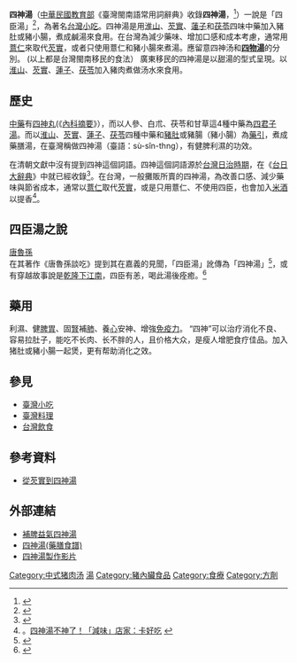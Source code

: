 {{不是|四物汤}}
{{ctm}}
{{Taiwanese
| hanji      = 四神湯
| holo       = sù-sîn-thng
}}
'''四神湯'''（[[中華民國教育部|中華民國教育部]]《臺灣閩南語常用詞辭典》收錄'''四神湯'''，{{lang-nan-tw|sù-sîn-thng}}<ref>{{Cite web |url = https://twblg.dict.edu.tw/holodict_new/result_detail.jsp?n_no=1531&curpage=1&sample=%E5%9B%9B%E7%A5%9E%E6%B9%AF&radiobutton=1&querytarget=1&limit=20&pagenum=1&rowcount=1 |title = 四神湯《臺灣閩南語常用詞辭典》 |author = 教育部國語推行委員會、教育部《臺灣閩南語常用詞辭典》編輯委員會|date = 2011年07月|publisher = 中華民國教育部 |language = zh-tw |accessdate =2020-03-16}}</ref>）一說是「四臣湯」<ref>{{Cite magazine|title=其實咱們沒嚐過正港四神湯|url=https://www.gvm.com.tw/article/39842|publisher=遠見雜誌|orig-year=2017-09|author=魚夫|date=|access-date=2021-12-18|archive-date=2021-12-18|archive-url=https://web.archive.org/web/20211218060414/https://www.gvm.com.tw/article/39842|dead-url=no}}</ref>，為著名[[台灣小吃|台灣小吃]]。四神湯是用[[淮山|淮山]]、[[芡實|芡實]]、[[蓮子|蓮子]]和[[茯苓|茯苓]]四味中藥加入豬肚或豬小腸，煮成鹹湯來食用。在台灣為減少藥味、增加口感和成本考慮，通常用[[薏仁|薏仁]]來取代[[芡實|芡實]]，或者只使用薏仁和豬小腸來煮湯。應留意四神汤和'''[[四物湯|四物湯]]'''的分別。
(以上都是台灣閩南移民的食法）
廣東移民的四神湯是以甜湯的型式呈現。以[[淮山|淮山]]、[[芡實|芡實]]、[[蓮子|蓮子]]、[[茯苓|茯苓]]加入豬肉煮做汤水來食用。

==歷史==
[[中藥|中藥]]有[[四神丸|四神丸]](《[[內科摘要|內科摘要]]》），而以人參、白朮、茯苓和甘草這4種中藥為[[四君子湯|四君子湯]]。而以[[淮山|淮山]]、[[芡實|芡實]]、[[蓮子|蓮子]]、[[茯苓|茯苓]]四種中藥和[[豬肚|豬肚]]或豬腸（豬小腸）為[[藥引|藥引]]，煮成藥膳湯，在臺灣稱做四神湯（臺語：sù-sîn-thng），有健脾利濕的功效。

在清朝文獻中沒有提到四神這個詞語。四神這個詞語源於[[台灣日治時期|台灣日治時期]]，在《[[台日大辭典|台日大辭典]]》中就已經收錄<ref>{{Cite web |url = http://minhakka.ling.sinica.edu.tw/taijittian/search.php?DETAIL=1&LIMIT=id=55987&dbname=dic&graph=2 |title = 四神《台日大辭典》 |author = 小川尚義主編 |date = 上卷：1931年出版、下卷：1932年出版 |publisher = 臺灣總督府 |language = zh-tw |accessdate =2020-03-16}}</ref>。在台灣，一般攤販所賣的四神湯，為改善口感、減少藥味與節省成本，通常以[[薏仁|薏仁]]取代[[芡實|芡實]]，或是只用薏仁、不使用四臣，也會加入[[米酒|米酒]]以提香<ref>。[http://news.tvbs.com.tw/old-news.html?nid=111454 四神湯不神了！「減味」店家：卡好吃] {{Wayback|url=http://news.tvbs.com.tw/old-news.html?nid=111454 |date=20151222102637 }}</ref>。

==四臣湯之說==
[[唐魯孫|唐魯孫]]在其著作《唐魯孫談吃》提到其在嘉義的見聞，「四臣湯」訛傳為「四神湯」<ref>{{cite book|title=《唐魯孫談吃》四神湯其實是四臣湯|author=唐魯孫|publisher=大地出版社|url=https://www.chinatimes.com/hottopic/20200616001739-260817|access-date=2021-12-14|archive-date=2022-02-20|archive-url=https://web.archive.org/web/20220220065848/https://www.chinatimes.com/hottopic/20200616001739-260817|dead-url=no}}</ref>，或有穿越故事說是[[乾隆下江南|乾隆下江南]]，四臣有恙，喝此湯後痊癒。<ref>{{cite journal|title=中都藥師雙月刊第9期：除濕、健脾~四臣湯|author=王儀絜|publisher=台中市藥師公會|url=http://www.tccpa.org.tw/mag/pages/201404/201404-2.html|access-date=2021-12-14|archive-date=2021-12-14|archive-url=https://web.archive.org/web/20211214144844/http://www.tccpa.org.tw/mag/pages/201404/201404-2.html|dead-url=no}}</ref>

==藥用==
利濕、健[[脾|脾]][[胃|胃]]、固[[腎|腎]]補[[肺|肺]]、養[[心_(臟腑)|心]]安神、增強[[免疫力|免疫力]]。
“四神”可以治疗消化不良、容易拉肚子，能吃不长肉、长不胖的人，且价格大众，是瘦人增肥食疗佳品。加入猪肚或豬小腸一起煲，更有帮助消化之效。

==參見==
* [[臺灣小吃|臺灣小吃]]
* [[臺灣料理|臺灣料理]]
* [[台灣飲食|台灣飲食]]

==參考資料==
{{reflist|2}}
*[http://ir.cmu.edu.tw/ir/bitstream/310903500/32838/1/60-62.pdf 從芡實到四神湯]{{Dead link|date=2020年2月 |bot=InternetArchiveBot |fix-attempted=yes }}

==外部連結==
*[http://news.xinhuanet.com/food/2005-03/15/content_2683060.htm 補脾益氣四神湯]{{Wayback|url=http://news.xinhuanet.com/food/2005-03/15/content_2683060.htm |date=20120418183159 }}
*[http://www.dadupo.com.tw/panacea/funshun6.htm 四神湯(藥膳食譜)]{{Wayback|url=http://www.dadupo.com.tw/panacea/funshun6.htm |date=20081121200859 }} 
*[http://www.spuweb.cn/component/option,com_seyret/Itemid,43/task,videodirectlink/id,3752/ 四神湯製作影片]{{dead link|date=2018年2月 |bot=InternetArchiveBot |fix-attempted=yes }}

[[Category:中式猪肉汤|Category:中式猪肉汤]]
[[Category:台灣小吃|湯]]
[[Category:豬內臟食品|Category:豬內臟食品]]
[[Category:食療|Category:食療]]
[[Category:方劑|Category:方劑]]